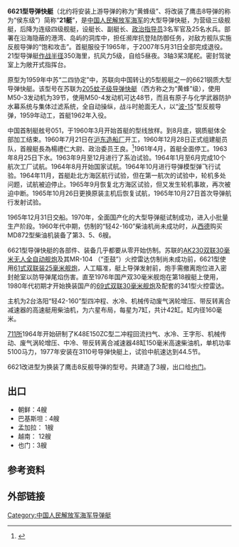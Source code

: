 {{軍艦模板
|圖片= [[File:青岛海军博物馆3101号导弹艇.jpg|250px]]
|照片說明= [[青岛|青岛]][[中国海军博物馆|中国海军博物馆]]中的3101号艇
|圖片2= 
|照片說明2= 
|名稱= 6621型导弹艇
|艦種= 导弹艇
|艦名=
|擁有國={{PRC}}
|艦級=
|代號=北約代號：
|前型=苏联205“蚊子”级（西方称“黄蜂”级） 
|次型= [[22型导弹艇|22型导弹艇]]
|同型=
|數量= 121艘
|製造=[[沪东造船厂|沪东造船厂]]85艘<br>[[4805厂|4805厂]]1艘<br>[[西江造船廠|西江造船廠]]36艘
|下訂=
|造價=  
|動工= 1961
|下水= 1963年8月
|服役= 1965年12月
|退役= 2007年5月31日 
|結局= 
|除籍= 
|狀態=
|綽號=
|榮譽=
|排水=
|標準= 
|滿載= 205吨
|長度= 38.6米
|闊度= 6.8米
|吃水= 2.99米
|極速= 39節
|鍋爐=
|引擎= 3台“轻42-160”型四冲程水冷六星形42缸高速柴油机
|燃料=柴油
|出力=  8025马力
|續航=  800海里@30节
|乘員= 軍官6人<br>士兵22人
|裝甲= 
|裝備=4部上游-1/2反艦飛彈(C-101)发射装置<br>2座[[69式双联30毫米舰炮|69式双联30毫米舰炮]]
|射控裝置=
|偵搜設備=1部SR-47警戒雷達<br>1部341火控雷达<br>1部RM 1070A导航雷达
|電戰系統=
|電子設備=
|飛行= 
|艦載機= 
|其它=
}}

'''6621型导弹快艇'''（北约将安装上游导弹的称为“黄蜂级”、将改装了鹰击8导弹的称为“侯东级”）简称“'''21艇'''”，是[[中国人民解放军海军|中国人民解放军海军]]的大型导弹快艇，为营级三级舰艇，后降为连级四级舰艇，设艇长、副艇长、[[政治指导员|政治指导员]]3名军官及25名水兵。部署在沿海隐蔽的港湾、岛屿的洞库中，担任濒岸抗登陆防御任务，对敌方舰队实施反舰导弹的“饱和攻击”。首艇服役于1965年，于2007年5月31日全部完成退役。21型导弹艇[[作战半径|作战半径]]350海里，抗风力5级，自给5昼夜。3轴3桨3尾舵。密封驾驶室上为敞开式指挥台。

原型为1959年中苏“二四协定”中，苏联向中国转让的5型舰艇之一的6621钢质大型导弹快艇。该型号在苏联为[[205蚊子级导弹快艇|205蚊子级导弹快艇]]（西方称之为“黄蜂”级），使用M50-3发动机为39节，使用M50-4发动机可达48节，而且有原子与化学武器防护水幕系统与集体过滤系统，全自动操纵，战斗时舱面无人，以“[[波-15|波-15]]”型反舰导弹，1959年动工，首艇1962年入役。

中国首制艇舷号051，于1960年3月开始首艇的型线放样。到8月底，钢质艇体全部加工结束。1960年7月21日在[[沪东造船厂|沪东造船厂]]开工，1960年12月28日正式组建艇员队，首艘艇長為楊禮仁大尉、政治委员王良。<ref>{{Cite web |url=http://www.doc88.com/p-7773594320666.html |title=陆其明：《“种子艇”下海纪实》，《当代海军》1996年第04期 |accessdate=2018-08-21 |archive-date=2018-08-19 |archive-url=https://web.archive.org/web/20180819153125/http://www.doc88.com/p-7773594320666.html |dead-url=no }}</ref>1961年4月，首艇全面停工。1963年8月25日下水。1963年9月至12月进行了系泊试验。1964年1月至6月完成10个航次工厂试航。1964年8月开始国家试航。1964年10月进行导弹模型弹飞行试验。1964年11月，首艇赴北方海区航行试验，但在第一航次的试验中，轮机多处问题，试航被迫停止。1965年9月恢复北方海区试验，但又发生轮机事故，再次被迫中断。1965年10月26日更换原装主机后恢复试航，1965年10月27日首次导弹航行发射试验。

1965年12月31日交船。1970年，全面国产化的大型导弹艇试制成功，进入小批量生产阶段。1960年代中期，仿制的“轻42-160”柴油机尚未成功时，从[[西德|西德]]购买MD872型柴油机装备了第3、5、6艘。

6621型导弹快艇的各部件、装备几乎都要从零开始仿制。苏联的[[AK-230舰炮|AK230双联30毫米无人全自动舰炮]]及其MR-104 （“歪鼓”）火控雷达仿制尚未成功前，6621型使用[[61式25毫米高射炮|61式双联装25毫米舰炮]]，人工瞄准，艇上导弹发射前，炮手需撤离炮位进入密封舱室以防导弹尾焰伤害。直至1976年国产双30毫米舰炮在第18艘艇上使用，1980年代初期才开始换装国产的[[69式双联30毫米舰炮|69式双联30毫米舰炮]]及配套的341型火控雷达。

主机为2台洛阳“轻42-160”型四冲程、水冷、机械传动废气涡轮增压、带反转离合减速器的高速艇用柴油机，为六星布局，每星为7缸，共计42缸。缸内径160毫米。

[[711所|711所]]1964年开始研制了K48E150ZC型二冲程回流扫气、水冷、王字形、机械传动、废气涡轮增压、中冷、带反转离合减速器48缸150毫米高速柴油机，单机功率5100马力，1977年安装在3110号导弹快艇上，试验中航速达到44.5节。

6621改进型为换装了鹰击8反舰导弹的型号。共建造了3艘，出口给[[也门|也门]]。

==出口==
* 朝鲜：4艘
* 巴基斯坦：4艘
* 孟加拉： 1艘
* 越南： 12艘
* 也门：3艘

== 参考资料 ==
{{Reflist}}

== 外部链接 == 

{{中国人民解放军海军舰艇}}
[[Category:中国人民解放军海军导弹艇|Category:中国人民解放军海军导弹艇]]